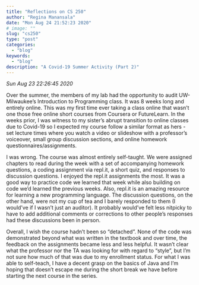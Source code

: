 ```yaml
---
title: "Reflections on CS 250"
author: "Regina Manansala"
date: "Mon Aug 24 21:52:23 2020"
# image: ""
slug: "cs250"
type: "post"
categories:
  - "blog"
keywords: 
  - "blog"
description: "A Covid-19 Summer Activity (Part 2)"
---
```

<i>Sun Aug 23 22:26:45 2020</i>

Over the summer, the members of my lab had the opportunity to audit UW-Milwaukee's Introduction to Programming class. It was 8 weeks long and entirely online. This was my first time ever taking a class online that wasn't one those free online short courses from Coursera or FutureLearn. In the weeks prior, I was witness to my sister's abrupt transition to online classes due to Covid-19 so I expected my course follow a similar format as hers - set lecture times where you watch a video or slideshow with a professor's voiceover, small group discussion sections, and online homework questionnaires/assignments.

I was wrong. The course was almost entirely self-taught. We were assigned chapters to read during the week with a set of accompanying homework questions, a coding assignment via repl.it, a short quiz, and responses to discussion questions. I enjoyed the repl.it assignments the most. It was a good way to practice code we learned that week while also building on code we'd learned the previous weeks. Also, repl.it is an amazing resource for learning a new programming language. The discussion questions, on the other hand, were not my cup of tea and I barely responded to them (I would've if I wasn't just an auditor). It probably would've felt less nitpicky to have to add additional comments or corrections to other people's responses had these discussions been in person.

Overall, I wish the course hadn't been so "detached". None of the code was demonstrated beyond what was written in the textbook and over time, the feedback on the assignments became less and less helpful. It wasn't clear what the professor nor the TA was looking for with regard to "style", but I'm not sure how much of that was due to my enrollment status. For what I was able to self-teach, I have a decent grasp on the basics of Java and I'm hoping that doesn't escape me during the short break we have before starting the next course in the series.
